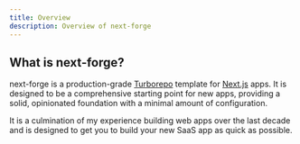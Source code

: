 ```yaml
---
title: Overview
description: Overview of next-forge
---
```


## What is next-forge?

next-forge is a production-grade [Turborepo](https://turbo.build/repo) template for [Next.js](https://nextjs.org/) apps. It is designed to be a comprehensive starting point for new apps, providing a solid, opinionated foundation with a minimal amount of configuration.

It is a culmination of my experience building web apps over the last decade and is designed to get you to build your new SaaS app as quick as possible.

